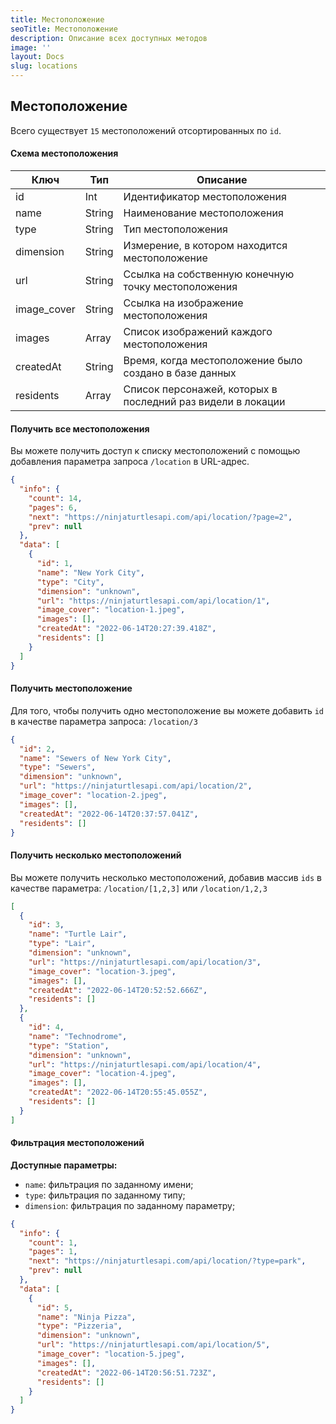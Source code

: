 ```yaml
---
title: Местоположение
seoTitle: Местоположение
description: Описание всех доступных методов
image: ''
layout: Docs
slug: locations
---
```


## Местоположение
Всего существует `15` местоположений отсортированных по `id`.

#### Схема местоположения

| Ключ        | Тип    | Описание                                                    |
|-------------|--------|-------------------------------------------------------------|
| id          | Int    | Идентификатор местоположения                                |,
| name        | String | Наименование местоположения                                 |,
| type        | String | Тип местоположения                                          |,
| dimension   | String | Измерение, в котором находится местоположение               |,
| url         | String | Ссылка на собственную конечную точку местоположения         |,
| image_cover | String | Ссылка на изображение местоположения                        |,
| images      | Array  | Список изображений каждого местоположения                   |,
| createdAt   | String | Время, когда местоположение было создано в базе данных      |,
| residents   | Array  | Список персонажей, которых в последний раз видели в локации |

#### Получить все местоположения
Вы можете получить доступ к списку местоположений с помощью добавления параметра запроса  `/location` в URL-адрес.

```json
{
  "info": {
    "count": 14,
    "pages": 6,
    "next": "https://ninjaturtlesapi.com/api/location/?page=2",
    "prev": null
  },
  "data": [
    {
      "id": 1,
      "name": "New York City",
      "type": "City",
      "dimension": "unknown",
      "url": "https://ninjaturtlesapi.com/api/location/1",
      "image_cover": "location-1.jpeg",
      "images": [],
      "createdAt": "2022-06-14T20:27:39.418Z",
      "residents": []
    }
  ]
}
```

#### Получить местоположение
Для того, чтобы получить одно местоположение вы можете добавить  `id`  в качестве параметра запроса:  `/location/3`

```json
{
  "id": 2,
  "name": "Sewers of New York City",
  "type": "Sewers",
  "dimension": "unknown",
  "url": "https://ninjaturtlesapi.com/api/location/2",
  "image_cover": "location-2.jpeg",
  "images": [],
  "createdAt": "2022-06-14T20:37:57.041Z",
  "residents": []
}
```

#### Получить несколько местоположений
Вы можете получить несколько местоположений, добавив массив `ids` в качестве параметра: `/location/[1,2,3]` или `/location/1,2,3`

```json
[
  {
    "id": 3,
    "name": "Turtle Lair",
    "type": "Lair",
    "dimension": "unknown",
    "url": "https://ninjaturtlesapi.com/api/location/3",
    "image_cover": "location-3.jpeg",
    "images": [],
    "createdAt": "2022-06-14T20:52:52.666Z",
    "residents": []
  },
  {
    "id": 4,
    "name": "Technodrome",
    "type": "Station",
    "dimension": "unknown",
    "url": "https://ninjaturtlesapi.com/api/location/4",
    "image_cover": "location-4.jpeg",
    "images": [],
    "createdAt": "2022-06-14T20:55:45.055Z",
    "residents": []
  }
]
```

#### Фильтрация местоположений

**Доступные параметры:**

* `name`: фильтрация по заданному имени;
* `type`: фильтрация по заданному типу;
* `dimension`: фильтрация по заданному параметру;

```json
{
  "info": {
    "count": 1,
    "pages": 1,
    "next": "https://ninjaturtlesapi.com/api/location/?type=park",
    "prev": null
  },
  "data": [
    {
      "id": 5,
      "name": "Ninja Pizza",
      "type": "Pizzeria",
      "dimension": "unknown",
      "url": "https://ninjaturtlesapi.com/api/location/5",
      "image_cover": "location-5.jpeg",
      "images": [],
      "createdAt": "2022-06-14T20:56:51.723Z",
      "residents": []
    }
  ]
}
```
